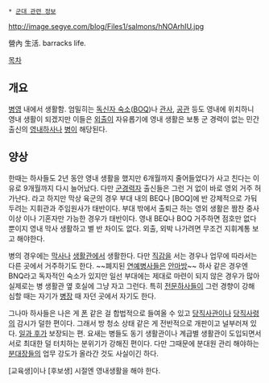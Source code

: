  * [[군대 관련 정보]]

http://image.segye.com/blog/Files1/salmons/hNOArhIU.jpg

營內 生活. barracks life.

[[목차]]
== 개요 ==
[[병영]] 내에서 생활함. 엄밀히는 [[독신자 숙소]]([[BOQ]])나 [[관사]], [[공관]] 등도 영내에 위치하니 영내 생활이 되겠지만 이들은 [[외출]]이 자유롭기에 영내 생활은 보통 군 경력이 없는 민간 출신의 [[영내하사]]나 [[병]]이 해당된다. 
== 양상 ==
한때는 하사들도 2년 동안 영내 생활을 했지만 6개월까지 줄어들었다가 사고 친다는 이유로 9개월까지 다시 늘어났다. 다만 [[군경력자]] 출신들은 그런 거 없이 바로 영외 거주 허가난다. 라고 하지만 막상 육군의 경우 부대 내의 BEQ나 [BOQ]에 반 강제적으로 가둬두려는 지휘관과 주임원사가 태반이다. 부대 밖에서 출퇴근 하는 영외 생활은 짬찬 중사이상 이나 기혼자만 가능한 경우가 태반이다. 영내 BEQ나 BOQ 거주하면 점호만 없다 뿐이지 영내 막사 생활하고 별 반 차이도 없다. 외출, 외박 나가려면 무조건 지휘계통 보고 해야한다.

병의 경우에는 [[막사]]나 [[생활관]]에서 생활한다. 다만 [[직감]]을 서는 경우나 업무에 따라서는 다른 곳에서 거주하기도 한다. ~~폐지된 [[연예병사]]들은 [[안마방]]~~ 하사 같은 경우엔 BNQ라고 독자적인 숙소가 있지만 일선 부대에는 제대로 마련이 되지 않은 경우가 많아 실제로는 병 생활관 옆 호실에 그냥 자고 그런다. 특히 [[전문하사]]들이 그런 경향이 강해 심할 때는 자기가 [[병장]] 때 자던 곳에서 자기도 한다.

그나마 하사들은 나은 게 [[폰]] 같은 걸 합법적으로 들여올 수 있고 [[당직사관]]이나 [[당직사령]]의 감시가 덜한 편이다. 그래서 방 청소 상태 같은 게 전반적으로 개판이고 널부러져 있다. [[일과 후]]가 보장되는 편. 요새는 병들도 동기 생활관이나 계급별 생활관이 도입되면서 서로 최대한 덜 터치하는 분위기가 강해진 편이다. 다만 그때문에 분대원 관리 해야하는 [[분대장]]들의 업무 강도가 올라간 것도 사실이긴 하다.

[교육생]이나 [후보생] 시절엔 영내생활을 해야 한다.
